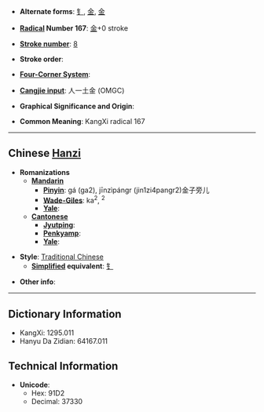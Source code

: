 * '''Alternate forms''': [[钅]], [[金]], [[金]]

* '''[[Wiktionary:Chinese radical index| Radical]] Number 167''': [[Wiktionary:Chinese radical index 金|金]]+0 stroke

* '''[[Wiktionary:Chinese total strokes index|Stroke number]]''': [[Wiktionary:Chinese total strokes index 8|8]]

* '''Stroke order''': 

* '''[[Wiktionary:Chinese four corner index|Four-Corner System]]''': 

* '''[[Wiktionary:Chinese Cangjie index|Cangjie input]]''': 人一土金 (OMGC)

* '''Graphical Significance and Origin''': 

* '''Common Meaning''': KangXi radical 167

----

== Chinese [[Hanzi]] ==

* '''Romanizations'''
** '''[[Mandarin]]'''
*** '''[[Pinyin]]''': gá (ga2), jīnzìpángr (jin1zi4pangr2)金子旁儿
*** '''[[Wade-Giles]]''': ka<sup>2</sup>, <sup>2</sup>
*** '''[[Yale]]''': 
** '''[[Cantonese]]'''
*** '''[[Jyutping]]''':
*** '''[[Penkyamp]]''': 
*** '''[[Yale]]''': 

* '''Style''': [[Traditional Chinese]] 
** '''[[Simplified Chinese|Simplified]] equivalent''': [[钅]]

* '''Other info''': 

----

== Dictionary Information ==

* KangXi: 1295.011
* Hanyu Da Zidian: 64167.011

== Technical Information ==

* '''Unicode''':
** Hex: 91D2
** Decimal: 37330